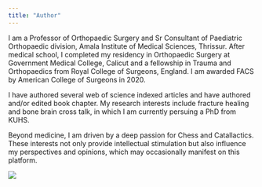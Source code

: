 ```yaml
---
title: "Author"
---
```


I am a Professor of Orthopaedic Surgery and Sr Consultant of Paediatric Orthopaedic division, Amala Institute of Medical Sciences, Thrissur. After medical school, I completed my residency in Orthopaedic Surgery at Government Medical College, Calicut and a fellowship in Trauma and Orthopaedics from Royal College of Surgeons, England. I am awarded FACS by American College of Surgeons in 2020. 

I have authored several web of science indexed articles and have authored and/or edited book chapter. My research interests include fracture healing and bone brain cross talk, in which I am currently persuing a PhD from KUHS.

Beyond medicine, I am driven by a deep passion for Chess and Catallactics. These interests not only provide intellectual stimulation but also influence my perspectives and opinions, which may occasionally manifest on this platform.

![](images/194D8A8A-77DB-4DB6-861C-7FC6813D62D3_1_102_o-01.jpeg){.lightbox}
